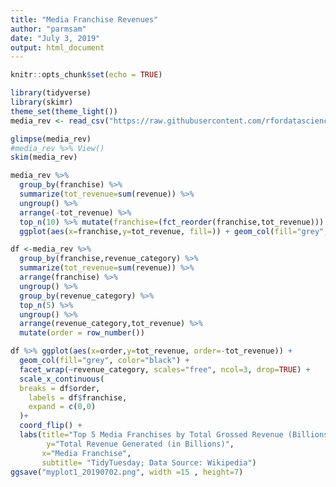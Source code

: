 ```yaml
---
title: "Media Franchise Revenues"
author: "parmsam"
date: "July 3, 2019"
output: html_document
---
```


```r
knitr::opts_chunk$set(echo = TRUE)

```

```r
library(tidyverse)
library(skimr)
theme_set(theme_light())
media_rev <- read_csv("https://raw.githubusercontent.com/rfordatascience/tidytuesday/master/data/2019/2019-07-02/media_franchises.csv")
```

```r
glimpse(media_rev)
#media_rev %>% View()
skim(media_rev)

media_rev %>%
  group_by(franchise) %>% 
  summarize(tot_revenue=sum(revenue)) %>%
  ungroup() %>% 
  arrange(-tot_revenue) %>% 
  top_n(10) %>% mutate(franchise=(fct_reorder(franchise,tot_revenue))) %>% 
  ggplot(aes(x=franchise,y=tot_revenue, fill=)) + geom_col(fill="grey", color="black") + coord_flip() 

```
```r
df <-media_rev %>% 
  group_by(franchise,revenue_category) %>%
  summarize(tot_revenue=sum(revenue)) %>%
  arrange(franchise) %>% 
  ungroup() %>%
  group_by(revenue_category) %>% 
  top_n(5) %>%
  ungroup() %>% 
  arrange(revenue_category,tot_revenue) %>% 
  mutate(order = row_number())

df %>% ggplot(aes(x=order,y=tot_revenue, order=-tot_revenue)) + 
  geom_col(fill="grey", color="black") + 
  facet_wrap(~revenue_category, scales="free", ncol=3, drop=TRUE) +
  scale_x_continuous(
  breaks = df$order,
    labels = df$franchise,
    expand = c(0,0)
  )+
  coord_flip() + 
  labs(title="Top 5 Media Franchises by Total Grossed Revenue (Billions) and Revenue category", 
        y="Total Revenue Generated (in Billions)",
       x="Media Franchise",
       subtitle= "TidyTuesday; Data Source: Wikipedia")
ggsave("myplot1_20190702.png", width =15 , height=7)
```

